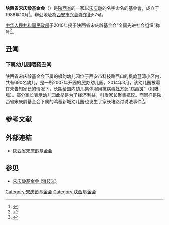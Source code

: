 '''陕西省宋庆龄基金会'''（{{lang-en|Shaanxi Soong Ching Ling Foundation}}）是[[陕西省|陕西省]]的一家以[[宋庆龄|宋庆龄]]的名字命名的基金會，成立于1988年10月<ref>{{cite web | url=http://www.sxsclf.com/index.html | title=陕西宋庆龄基金会 | work=陕西省宋庆龄基金会 | accessdate=2014-03-13 | archive-date=2014-03-13 | archive-url=https://web.archive.org/web/20140313135814/http://www.sxsclf.com/index.html | dead-url=no }}</ref>。辦公地址為[[西安市|西安市]][[兴善寺东街|兴善寺东街]]57号。

[[中华人民共和国民政部|中华人民共和国民政部]]于2010年授予陕西省宋庆龄基金会“全国先进社会组织”称号<ref>{{cite web | url=http://www.gov.cn/gzdt/2010-02/05/content_1529122.htm | title=民政部发布“关于表彰全国先进社会组织的决定” | work=中华人民共和国中央人民政府网站 | date=2010-02-05 | accessdate=2014-03-13 | archive-date=2014-03-13 | archive-url=https://web.archive.org/web/20140313151748/http://www.gov.cn/gzdt/2010-02/05/content_1529122.htm | dead-url=no }}</ref>。

== 丑闻 ==
=== 下属幼儿园喂药丑闻 ===
{{see|吗啉胍}}
陕西省宋庆龄基金会下属的枫韵幼儿园位于西安市科技路西口的枫韵蓝湾小区内，共有690名幼儿，是一所2007年开园的民办幼儿园。2014年3月，该幼儿园被曝在未告知家长的情况下，长期给园内幼儿集体服用抗病毒[[处方药|处方药]]“[[吗啉胍|病毒灵]]”（[[吗啉胍|吗啉胍]]）。部分家长表示幼儿园此举是为了经济利益，引发家长聚集抗议。而同样是陕西省宋庆龄基金会下属的鸿基新城幼儿园也发生了家长堵路讨说法事件<ref>{{cite web| url=http://news.xinhuanet.com/edu/2014-03/12/c_119741350.htm| title=西安一幼儿园被曝长期给孩子服“病毒灵” 诸多疑团待解| work=新华网| date=2014-03-12| accessdate=2014-03-13| deadurl=yes| archiveurl=https://web.archive.org/web/20140331185108/http://news.xinhuanet.com/edu/2014-03/12/c_119741350.htm| archivedate=2014-03-31}}</ref>。

==参考文献==
{{reflist}}

==外部連結==
*[http://www.sxsclf.com/ 陕西省宋庆龄基金会] {{Wayback|url=http://www.sxsclf.com/ |date=20140313140143 }}

== 参见 ==
{{Portal|中华人民共和国|陕西}}
* [[宋庆龄基金会_(消歧义)|宋庆龄基金会 (消歧义)]]

[[Category:宋庆龄基金会|Category:宋庆龄基金会]]
[[Category:陕西基金会|Category:陕西基金会]]
